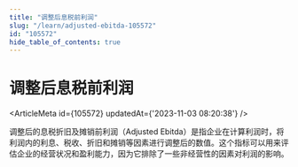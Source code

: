 ```yaml
---
title: "调整后息税前利润"
slug: "/learn/adjusted-ebitda-105572"
id: "105572"
hide_table_of_contents: true
---
```



# 调整后息税前利润

<ArticleMeta id={105572} updatedAt={'2023-11-03 08:20:38'} />
<div className='border-solid border-b border-t-0 my-4 border-[var(--ifm-color-gray-300)]' />

调整后的息税折旧及摊销前利润（Adjusted Ebitda）是指企业在计算利润时，将利润内的利息、税收、折旧和摊销等因素进行调整后的数值。这个指标可以用来评估企业的经营状况和盈利能力，因为它排除了一些非经营性的因素对利润的影响。
